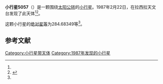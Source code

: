 {{Infobox planet
| bgcolour = #FFFFC0
| name = 5057
| symbol = 
| image = 
| caption = 
| discovery = yes
| discovery_ref = 
| discoverer = {{link-en|亨利·德波鸿诺|Henri Debehogne}}
| discovery_site = [[拉西拉天文台|拉西拉天文台]] 
| discovered = 1987年2月22日
| designations = yes
| mp_name = 
| named_after = 
| alt_names = 1987 DC6/ 1937 CC / 1959 CG / 1976 GM
| mp_category = [[主带小行星|主带小行星]]
| orbit_ref = <ref name="a">[http://ssd.jpl.nasa.gov/sbdb.cgi?sstr=5057 5057] {{Wayback|url=http://ssd.jpl.nasa.gov/sbdb.cgi?sstr=5057 |date=20110609204914 }}，小行星數據庫瀏覽器（JPL Small-Body Database Browser）－[[美国国家航空航天局|美国国家航空航天局]]喷气推进实验室</ref>
| epoch = 2456400.5 (2013年4月18日更新)
| aphelion = {{convert|3.5843012|AU|km|3|abbr=on|lk=out}}
| perihelion = {{convert|2.6647284|AU|km|3|abbr=on}}
| semimajor = {{convert|3.1245148|AU|km|3|abbr=on}}
| eccentricity = 0.1471545
| period = 2017.308394 [[日|日]]<br />5.52[[儒略年|儒略年]]
| avg_speed = 
| inclination = 6.99756
| asc_node = 157.24833
| mean_anomaly = 
| arg_peri = 284.68349
| satellites = 
| physical_characteristics = yes
| dimensions = 
| mass = 
| density = 
| surface_grav = 
| escape_velocity = 
| sidereal_day = 
| axial_tilt = 
| pole_ecliptic_lat = 
| pole_ecliptic_lon = 
| albedo = 
| temperatures= 
| temp_name1 = 
| mean_temp_1 = 
| max_temp_1 = 
| temp_name2 = 
| max_temp_2 = 
| spectral_type = 
| abs_magnitude = 284.68349
}}

'''小行星5057'''（{{lang-en|5057}}）是一颗围绕[[太阳|太阳]][[公转|公转]]的[[小行星|小行星]]。1987年2月22日，{{link-en|亨利·德波鸿诺|Henri Debehogne}}在拉西拉天文台发现了此天体<ref name="a" /><ref>{{cite news|title=小行星列表|url=http://cfa-www.harvard.edu/iau/lists/NumberedMPs.txt|accessdate=2013-07-08|newspaper=哈佛大学|archive-date=2008-05-17|archive-url=https://web.archive.org/web/20080517010638/http://cfa-www.harvard.edu/iau/lists/NumberedMPs.txt|dead-url=no}}</ref>。

这颗小行星的[[绝对星等|绝对星等]]为284.68349等<ref name="a" />。

==参考文献==
{{reflist}}
{{Minor Planet Number|[[小行星5056|小行星5056]]|[[小行星5058|小行星5058]]}}

{{小天体}}

[[Category:小行星带天体|Category:小行星带天体]]
[[Category:1987年发现的小行星|Category:1987年发现的小行星]]

{{asteroid-stub}}